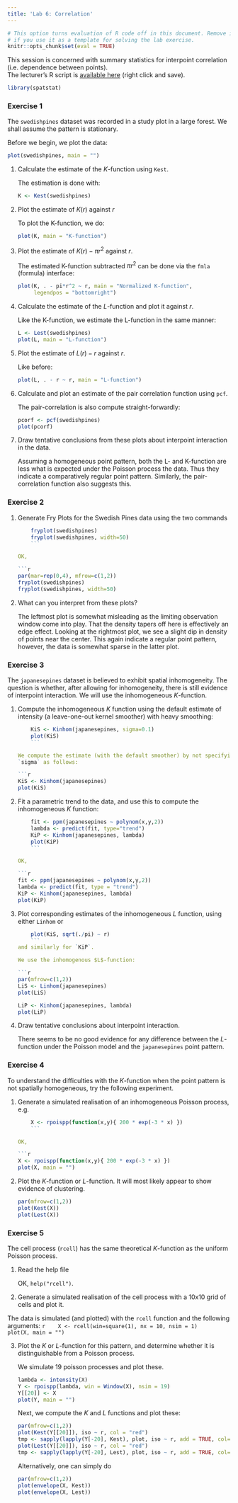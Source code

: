```yaml
---
title: 'Lab 6: Correlation'
---
```


```r
# This option turns evaluation of R code off in this document. Remove it
# if you use it as a template for solving the lab exercise.
knitr::opts_chunk$set(eval = TRUE)
```

This session is concerned with summary statistics for interpoint
correlation (i.e. dependence between points).  
The lecturer's R script is [available here](https://raw.githubusercontent.com/spatstat/SSAI2017/master/Scripts/script06.R) (right click and save).

```r
library(spatstat)
```

### Exercise 1

The `swedishpines` dataset was recorded in a study plot
in a large forest. We shall assume the pattern is stationary.

Before we begin, we plot the data:

```r
plot(swedishpines, main = "")
```


1.  Calculate the estimate of the $K$-function using `Kest`.

    The estimation is done with:
    
    ```r
    K <- Kest(swedishpines)
    ```

2.  Plot the estimate of $K(r)$ against $r$

    To plot the K-function, we do:
    
    ```r
    plot(K, main = "K-function")
    ```

3.  Plot the estimate of $K(r) - \pi r^2$ against $r$.

    The estimated K-function subtracted $\pi r^2$ can be done via the `fmla`
    (formula) interface:

    ```r
    plot(K, . - pi*r^2 ~ r, main = "Normalized K-function",
         legendpos = "bottomright")
    ```
    
4.  Calculate the estimate of the $L$-function and plot it against
    $r$.

    Like the K-function, we estimate the L-function in the same manner:
    
    ```r
    L <- Lest(swedishpines)
    plot(L, main = "L-function")
    ```

5.  Plot the estimate of $L(r) - r$ against $r$.

    Like before:
    
    ```r
    plot(L, . - r ~ r, main = "L-function")
    ```

6.  Calculate and plot an estimate of the pair correlation function
    using `pcf`.
  
    The pair-correlation is also compute straight-forwardly:
    
    ```r
    pcorf <- pcf(swedishpines)
    plot(pcorf)
    ```

7.  Draw tentative conclusions from these plots about interpoint
    interaction in the data.

    Assuming a homogeneous point pattern, both the L- and K-function are less
    what is expected under the Poisson process the data. Thus they indicate a
    comparatively regular point pattern. Similarly, the pair-correlation
    function also suggests this.


### Exercise 2

1.  Generate Fry Plots for the Swedish Pines data using the two commands
    ```r
    fryplot(swedishpines)
    fryplot(swedishpines, width=50)
    ```

    OK,
    
    ```r
    par(mar=rep(0,4), mfrow=c(1,2))
    fryplot(swedishpines)
    fryplot(swedishpines, width=50)
    ```

2.  What can you interpret from these plots?

    The leftmost plot is somewhat misleading as the limiting observation window
    come into play. That the density tapers off here is effectively an edge
    effect. Looking at the rightmost plot, we see a slight dip in density of
    points near the center. This again indicate a regular point pattern,
    however, the data is somewhat sparse in the latter plot.

### Exercise 3

The `japanesepines` dataset is believed to exhibit
spatial inhomogeneity. The question is whether, after allowing for
inhomogeneity, there is still evidence of interpoint interaction. We
will use the inhomogeneous $K$-function.

1.  Compute the inhomogeneous $K$ function using the default
    estimate of intensity (a leave-one-out kernel smoother) with
    heavy smoothing:
    ```r
    KiS <- Kinhom(japanesepines, sigma=0.1)
    plot(KiS)
    ```

    We compute the estimate (with the default smoother) by not specifying
    `sigma` as follows:

    ```r
    KiS <- Kinhom(japanesepines)
    plot(KiS)
    ```

2.  Fit a parametric trend to the data, and use this to compute the
    inhomogeneous $K$ function:
    ```r
    fit <- ppm(japanesepines ~ polynom(x,y,2))
    lambda <- predict(fit, type="trend")
    KiP <- Kinhom(japanesepines, lambda)
    plot(KiP)
    ```

    OK, 
    
    ```r
    fit <- ppm(japanesepines ~ polynom(x,y,2))
    lambda <- predict(fit, type = "trend")
    KiP <- Kinhom(japanesepines, lambda)
    plot(KiP)
    ```
	
3.  Plot corresponding estimates of the inhomogeneous $L$ function,
    using either `Linhom` or
    ```r
    plot(KiS, sqrt(./pi) ~ r)
    ```
    and similarly for `KiP`.
    
    We use the inhomogenous $L$-function:

    ```r
    par(mfrow=c(1,2))
    LiS <- Linhom(japanesepines)
    plot(LiS)
    
    LiP <- Kinhom(japanesepines, lambda)
    plot(LiP)
    ```

4.  Draw tentative conclusions about interpoint interaction.

    There seems to be no good evidence for any difference between the
    $L$-function under the Poisson model and the `japanesepines` point pattern.

### Exercise 4

To understand the difficulties with the $K$-function when the point
pattern is not spatially homogeneous, try the following experiment.

1.  Generate a simulated realisation of an inhomogeneous Poisson
    process, e.g.
    ```r
    X <- rpoispp(function(x,y){ 200 * exp(-3 * x) })
    ```
	
    OK,
    
    ```r
    X <- rpoispp(function(x,y){ 200 * exp(-3 * x) })
    plot(X, main = "")
    ```
    
2.  Plot the $K$-function or $L$-function. It will most likely appear to show
    evidence of clustering.

    ```r
    par(mfrow=c(1,2))
    plot(Kest(X))
    plot(Lest(X))
    ```
    

### Exercise 5

The cell process (`rcell`) has the same theoretical $K$-function as
the uniform Poisson process.

1.  Read the help file

    OK, `help("rcell")`.

2.  Generate a simulated realisation of the cell process 
    with a 10x10 grid of cells and plot it.
   
   The data is simulated (and plotted) with the `rcell` function and the
   following arguments:
   ```r
   X <- rcell(win=square(1), nx = 10, nsim = 1)
   plot(X, main = "")
   ```
    
3.  Plot the $K$ or $L$-function for this pattern, and
    determine whether it is distinguishable from a Poisson process.

    We simulate 19 poisson processes and plot these.
    ```r
    lambda <- intensity(X)
    Y <- rpoispp(lambda, win = Window(X), nsim = 19)
    Y[[20]] <- X
    plot(Y, main = "")
    ```
    
    Next, we compute the $K$ and $L$ functions and plot these:
    
    ```r
    par(mfrow=c(1,2))
    plot(Kest(Y[[20]]), iso ~ r, col = "red")
    tmp <- sapply(lapply(Y[-20], Kest), plot, iso ~ r, add = TRUE, col="lightgrey")
    plot(Lest(Y[[20]]), iso ~ r, col = "red")
    tmp <- sapply(lapply(Y[-20], Lest), plot, iso ~ r, add = TRUE, col="lightgrey")
    ```

    Alternatively, one can simply do
    
    ```r
    par(mfrow=c(1,2))
    plot(envelope(X, Kest))
    plot(envelope(X, Lest))
    ```
